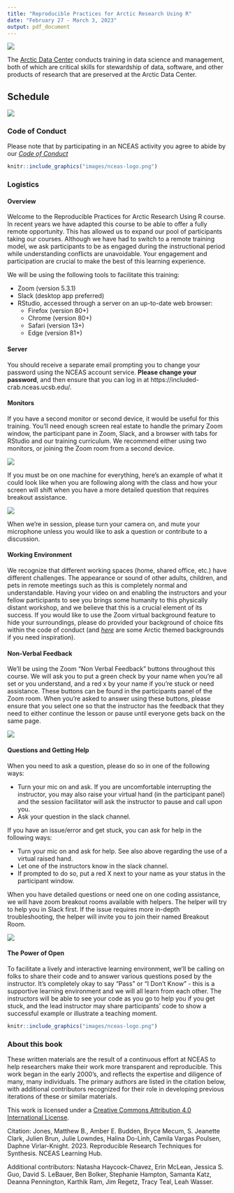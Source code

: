 ```yaml
---
title: "Reproducible Practices for Arctic Research Using R"
date: "February 27 - March 3, 2023"
output: pdf_document
---
```

![](images/arctic-data-center.png)

The [Arctic Data Center](http://arcticdata.io) conducts training in data science and management, both of which are critical skills for stewardship of data, software, and other products of research that are preserved at the Arctic Data Center.

## Schedule

![](images/schedule.png)

### Code of Conduct

Please note that by participating in an NCEAS activity you agree to abide by our [_Code of Conduct_](https://www.nceas.ucsb.edu/sites/default/files/2021-11/NCEAS_Code-of-Conduct_Nov2021_0.pdf)


```r
knitr::include_graphics("images/nceas-logo.png")
```

### Logistics

#### Overview\


Welcome to the Reproducible Practices for Arctic Research Using R course. In recent years we have adapted this course to be able to offer a fully remote opportunity. This has allowed us to expand our pool of participants taking our courses. Although we have had to switch to a remote training model, we ask participants to be as engaged during the instructional period while understanding conflicts are unavoidable. Your engagement and participation are crucial to make the best of this learning experience.

We will be using the following tools to facilitate this training:

- Zoom (version 5.3.1)
- Slack (desktop app preferred)
- RStudio, accessed through a server on an up-to-date web browser:
	- Firefox (version 80+)
	- Chrome (version 80+)
	- Safari (version 13+)
	- Edge (version 81+)

#### Server\


You should receive a separate email prompting you to change your password using the NCEAS account service. **Please change your password**, and then ensure that you can log in at https://included-crab.nceas.ucsb.edu/. 

#### Monitors\

If you have a second monitor or second device, it would be useful for this training. You'll need enough screen real estate to handle the primary Zoom window, the participant pane in Zoom, Slack, and a browser with tabs for RStudio and our training curriculum. We recommend either using two monitors, or joining the Zoom room from a second device.

![](images/Two-Monitors.png)

If you must be on one machine for everything, here’s an example of what it could look like when you are following along with the class and how your screen will shift when you have a more detailed question that requires breakout assistance.

![](images/One-Monitor.png)

When we're in session, please turn your camera on, and mute your microphone unless you would like to ask a question or contribute to a discussion. 

#### Working Environment\


We recognize that different working spaces (home, shared office, etc.) have different challenges. The appearance or sound of other adults, children, and pets in remote meetings such as this is completely normal and understandable. Having your video on and enabling the instructors and your fellow participants to see you brings some humanity to this physically distant workshop, and we believe that this is a crucial element of its success. If you would like to use the Zoom virtual background feature to hide your surroundings, please do provided your background of choice fits within the code of conduct (and [_here_](https://www.arcus.org/resources/virtual-backgrounds) are some Arctic themed backgrounds if you need inspiration).

#### Non-Verbal Feedback\


We'll be using the Zoom "Non Verbal Feedback" buttons throughout this course. We will ask you to put a green check by your name when you're all set or you understand, and a red x by your name if you're stuck or need assistance. These buttons can be found in the participants panel of the Zoom room. When you're asked to answer using these buttons, please ensure that you select one so that the instructor has the feedback that they need to either continue the lesson or pause until everyone gets back on the same page.

![](images/Non-Verbal-Feedback.png)

#### Questions and Getting Help\

When you need to ask a question, please do so in one of the following ways:

- Turn your mic on and ask. If you are uncomfortable interrupting the instructor, you may also raise your virtual hand (in the participant panel) and the session facilitator will ask the instructor to pause and call upon you. 
- Ask your question in the slack channel.

If you have an issue/error and get stuck, you can ask for help in the following ways:

- Turn your mic on and ask for help. See also above regarding the use of a virtual raised hand.
- Let one of the instructors know in the slack channel.
- If prompted to do so, put a red X next to your name as your status in the participant window.

When you have detailed questions or need one on one coding assistance, we will have zoom breakout rooms available with helpers. The helper will try to help you in Slack first. If the issue requires more in-depth troubleshooting, the helper will invite you to join their named Breakout Room. 

![](images/breakout-rooms.png)

#### The Power of Open\

To facilitate a lively and interactive learning environment, we'll be calling on folks to share their code and to answer various questions posed by the instructor. It's completely okay to say "Pass" or "I Don't Know" - this is a supportive learning environment and we will all learn from each other. The instructors will be able to see your code as you go to help you if you get stuck, and the lead instructor may share participants' code to show a successful example or illustrate a teaching moment.

```r
knitr::include_graphics("images/nceas-logo.png")
```

### About this book

These written materials are the result of a continuous effort at NCEAS to help researchers make their work more transparent and reproducible. This work began in the early 2000's, and reflects the expertise and diligence of many, many individuals. The primary authors are listed in the citation below, with additional contributors recognized for their role in developing previous iterations of these or similar materials.

This work is licensed under a [Creative Commons Attribution 4.0 International License](http://creativecommons.org/licenses/by/4.0/).

Citation: Jones, Matthew B., Amber E. Budden, Bryce Mecum, S. Jeanette Clark, Julien Brun, Julie Lowndes, Halina Do-Linh, Camila Vargas Poulsen, Daphne Virlar-Knight. 2023. Reproducible Research Techniques for Synthesis. NCEAS Learning Hub.

Additional contributors: Natasha Haycock-Chavez, Erin McLean, Jessica S. Guo, David S. LeBauer, Ben Bolker, Stephanie Hampton, Samanta Katz, Deanna Pennington, Karthik Ram, Jim Regetz, Tracy Teal, Leah Wasser. 